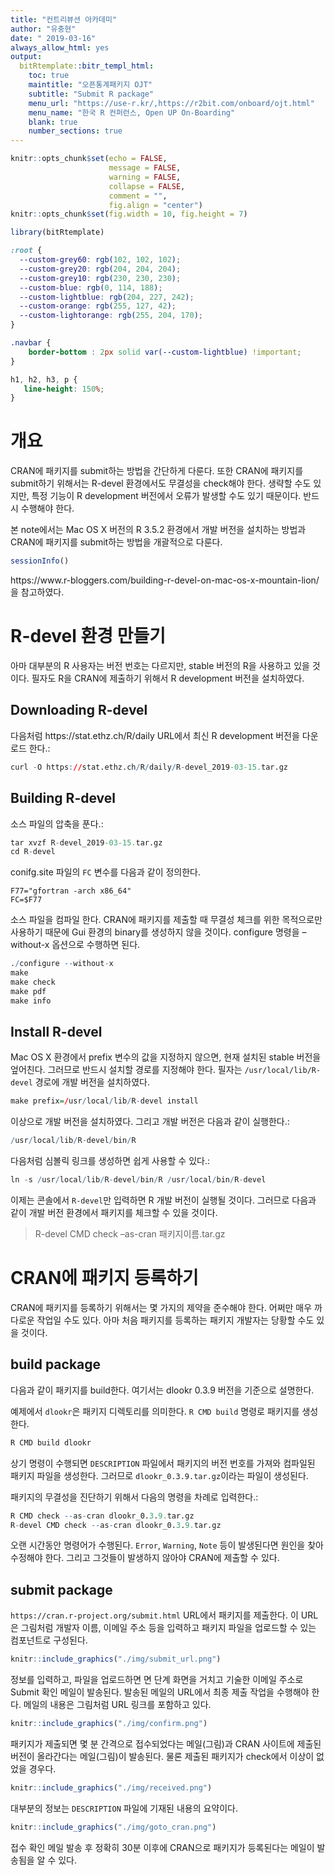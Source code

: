 ```yaml
---
title: "컨트리뷰션 아카데미"
author: "유충현"
date: " 2019-03-16"
always_allow_html: yes
output:
  bitRtemplate::bitr_templ_html:
    toc: true
    maintitle: "오픈통계패키지 OJT"    
    subtitle: "Submit R package"
    menu_url: "https://use-r.kr/,https://r2bit.com/onboard/ojt.html"
    menu_name: "한국 R 컨퍼런스, Open UP On-Boarding"
    blank: true
    number_sections: true    
---
```


```r
knitr::opts_chunk$set(echo = FALSE, 
                      message = FALSE, 
                      warning = FALSE, 
                      collapse = FALSE,
                      comment = "",
                      fig.align = "center")
knitr::opts_chunk$set(fig.width = 10, fig.height = 7)

library(bitRtemplate)
```

```css
:root {
  --custom-grey60: rgb(102, 102, 102);
  --custom-grey20: rgb(204, 204, 204);
  --custom-grey10: rgb(230, 230, 230);
  --custom-blue: rgb(0, 114, 188);
  --custom-lightblue: rgb(204, 227, 242);
  --custom-orange: rgb(255, 127, 42); 
  --custom-lightorange: rgb(255, 204, 170); 
}

.navbar {
    border-bottom : 2px solid var(--custom-lightblue) !important;
}

h1, h2, h3, p {
   line-height: 150%; 
}
```

# 개요

CRAN에 패키지를 submit하는 방법을 간단하게 다룬다. 또한 CRAN에 패키지를 submit하기 위해서는 R-devel 환경에서도 무결성을 check해야 한다. 생략할 수도 있지만, 특정 기능이 R development 버전에서 오류가 발생할 수도 있기 때문이다. 반드시 수행해야 한다.

본 note에서는 Mac OS X 버전의 R 3.5.2 환경에서 개발 버전을 설치하는 방법과 CRAN에 패키지를 submit하는 방법을 개괄적으로 다룬다.

```r
sessionInfo()
```

https://www.r-bloggers.com/building-r-devel-on-mac-os-x-mountain-lion/을 참고하였다.

# R-devel 환경 만들기
아마 대부분의 R 사용자는 버전 번호는 다르지만, stable 버전의 R을 사용하고 있을 것이다. 필자도 R을 CRAN에 제출하기 위해서 R development 버전을 설치하였다.

## Downloading R-devel

다음처럼 https://stat.ethz.ch/R/daily URL에서 최신 R development 버전을 다운로드 한다.:

```r
curl -O https://stat.ethz.ch/R/daily/R-devel_2019-03-15.tar.gz
```

## Building R-devel

소스 파일의 압축을 푼다.:

```r
tar xvzf R-devel_2019-03-15.tar.gz
cd R-devel
```

conifg.site 파일의 `FC` 변수를 다음과 같이 정의한다.

```
F77="gfortran -arch x86_64"
FC=$F77
```
소스 파일을 컴파일 한다. CRAN에 패키지를 제출할 때 무결성 체크를 위한 목적으로만 사용하기 때문에 Gui 환경의 binary를 생성하지 않을 것이다. configure 명령을 --without-x 옵션으로 수행하면 된다.

```r
./configure --without-x
make
make check
make pdf
make info
```

## Install R-devel
Mac OS X 환경에서 prefix 변수의 값을 지정하지 않으면, 현재 설치된 stable 버전을 엎어친다. 그러므로 반드시 설치할 경로를 지정해야 한다. 필자는 `/usr/local/lib/R-devel` 경로에 개발 버전을 설치하였다.

```r
make prefix=/usr/local/lib/R-devel install
```

이상으로 개발 버전을 설치하였다. 그리고 개발 버전은 다음과 같이 실행한다.:

```r
/usr/local/lib/R-devel/bin/R
```

다음처럼 심볼릭 링크를 생성하면 쉽게 사용할 수 있다.:

```r
ln -s /usr/local/lib/R-devel/bin/R /usr/local/bin/R-devel
```

이제는 콘솔에서 `R-devel`만 입력하면 R 개발 버전이 실행될 것이다. 그러므로 다음과 같이 개발 버전 환경에서 패키지를 체크할 수 있을 것이다.

> R-devel CMD check --as-cran 패키지이름.tar.gz 

# CRAN에 패키지 등록하기
CRAN에 패키지를 등록하기 위해서는 몇 가지의 제약을 준수해야 한다. 어쩌만 매우 까다로운 작업일 수도 있다. 아마 처음 패키지를 등록하는 패키지 개발자는 당황할 수도 있을 것이다.

## build package
다음과 같이 패키지를 build한다. 여기서는 dlookr 0.3.9 버전을 기준으로 설명한다.

예제에서 `dlookr`은 패키지 디렉토리를 의미한다. `R CMD build` 명령로 패키지를 생성한다.

```r
R CMD build dlookr
```

상기 명령이 수행되면 `DESCRIPTION` 파일에서 패키지의 버전 번호를 가져와 컴파일된 패키지 파일을 생성한다. 그러므로 `dlookr_0.3.9.tar.gz`이라는 파일이 생성된다.

패키지의 무결성을 진단하기 위해서 다음의 명령을 차례로 입력한다.:

```r
R CMD check --as-cran dlookr_0.3.9.tar.gz
R-devel CMD check --as-cran dlookr_0.3.9.tar.gz
```

오랜 시간동안 명령어가 수행된다. `Error`, `Warning`, `Note` 등이 발생된다면 원인을 찾아 수정해야 한다. 그리고 그것들이 발생하지 않아야 CRAN에 제출할 수 있다.

## submit package

`https://cran.r-project.org/submit.html` URL에서 패키지를 제출한다. 이 URL은 그림\ref{fig:submit_url}처럼 개발자 이름, 이메일 주소 등을 입력하고 패키지 파일을 업로드할 수 있는 컴포넌트로 구성된다.

```r
knitr::include_graphics("./img/submit_url.png")
```

정보를 입력하고, 파일을 업로드하면 면 단계 화면을 거치고 기술한 이메일 주소로 Submit 확인 메일이 발송된다. 발송된 메일의 URL에서 최종 제출 작업을 수행해야 한다. 메일의 내용은 그림\ref{fig:confirm}처럼 URL 링크를 포함하고 있다.

```r
knitr::include_graphics("./img/confirm.png")
```

패키지가 제출되면 몇 분 간격으로 접수되었다는 메일(그림\ref{fig:received})과 CRAN 사이트에 제출된 버전이 올라간다는 메일(그림\ref{fig:goto_cran})이 발송된다. 물론 제출된 패키지가 check에서 이상이 없었을 경우다.

```r
knitr::include_graphics("./img/received.png")
```

대부분의 정보는 `DESCRIPTION` 파일에 기재된 내용의 요약이다.

```r
knitr::include_graphics("./img/goto_cran.png")
```

접수 확인 메일 발송 후 정확히 30분 이후에 CRAN으로 패키지가 등록된다는 메일이 발송됨을 알 수 있다.


